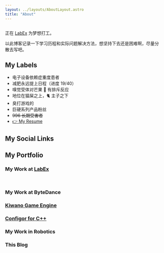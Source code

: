 ```yaml
---
layout: ../layouts/AboutLayout.astro
title: "About"
---
```



<div class="w-3/5 sm:w-1/3">
  <Image src={picture} class="w-full rounded-2xl object-cover" alt="" />
</div>

正在 [LabEx](https://labex.io) 为梦想打工。

以此博客记录一下学习历程和实际问题解决方法，想坚持下去还是困难啊，尽量分散去写吧。

## My Labels

- 电子设备依赖症重度患者
- 减肥永远提上日程（进度 19/40）
- 嗅觉受体对芒果 🥭 有排斥反应
- 地位在猫屎之上，🐈 主子之下
- 臭打游戏的
- 巨硬系列产品粉丝
- <del>996 长期受害者</del>
- [👉 My Resume](https://nom-resume.vercel.app)

## My Social Links

<Socials />

## My Portfolio

### My Work at [LabEx](https://labex.io)

<Badge logo="docker" bgColor="#2496ED" label="Containers" />
<Badge logo="openai" bgColor="#412991" label="AI integration" />
<Badge logo="alibabacloud" bgColor="#FF6A00" label="Cloud DevOps" />
<Badge logo="githubactions" bgColor="#2088FF" label="github actions" />
<Badge logo="sentry" bgColor="#362D59" label="Sentry" link="https://sentry.io" />
<br />
<Badge logo="go" bgColor="#00ADD8" label="golang" />
<Badge logo="nuxtdotjs" bgColor="#00DC82" label="Nuxt3" />
<Badge logo="nextdotjs" bgColor="#000000" label="Next.js" />
<Badge logo="tailwindcss" bgColor="#06B6D4" label="Tailwind" />

### My Work at ByteDance

<Badge logo="go" bgColor="#00ADD8" label="golang" />
<Badge logo="python" bgColor="#3776AB" label="Python" />
<Badge logo="elastic" bgColor="#005571" label="Elastic" link="https://www.elastic.co" />
<Badge logo="redis" bgColor="#DC382D" label="Redis" />
<Badge logo="apachekafka" bgColor="#231F20" label="kafka" />
<Badge logo="apachehive" logoColor="black" bgColor="#FDEE21" label="Hive SQL" link="https://hive.apache.org/" />

### [Kiwano Game Engine](https://kiwanoengine.com)

<Badge logo="cplusplus" bgColor="#00599C" label="c++" />
<Badge logo="windows" bgColor="#0078D4" label="Direct2D" link="https://en.wikipedia.org/wiki/Direct2D" />
<Badge logo="cocos" bgColor="#55C2E1" label="cocos2d" />
<Badge logo="appveyor" bgColor="#00B3E0" label="appveyor" link="https://www.appveyor.com" />
<Badge logo="powershell" bgColor="#5391FE" label="power shell" />

### [Configor for C++](https://github.com/Nomango/configor)

<Badge logo="cplusplus" bgColor="#00599C" label="c++" />
<Badge logo="githubactions" bgColor="#2088FF" label="github actions" />

### My Work in Robotics

<Badge logo="cplusplus" bgColor="#00599C" label="c++" />
<Badge logo="ros" bgColor="#22314E" label="ros" link="https://www.ros.org" />
<Badge logo="" bgColor="#f58115" label="gazebo" link="https://gazebosim.org" />

### This Blog

<Badge logo="astro" bgColor="#BC52EE" label="Astro" link="https://astro.build" />
<Badge logo="unocss" bgColor="#333333" label="UnoCSS" link="https://github.com/unocss/unocss" />
<Badge logo="deno" bgColor="#000000" label="Deno" link="https://dash.deno.com" />

<Comment slug="about" />
